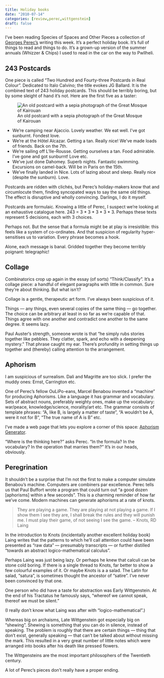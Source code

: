 ```yaml
---
title: Holiday books
date: "2010-07-14"
categories: [review,perec,wittgenstein]
draft: false
---
```


I’ve been reading Species of Spaces and Other Pieces a collection of
[Georges Perec's](http://en.wikipedia.org/wiki/Georges_Perec) writing this week. It’s a
perfect holiday book. It’s full of things to read and things to do. It’s a
grown-up version of the summer annuals (Whizzer & Chips) I used to read in the
car on the way to Pwllheli.

## 243 Postcards

One piece is called “Two Hundred and Fourty-three Postcards in Real Colour”.
Dedicated to Italo Calvino; the title evokes JG Ballard. It is the combined text
of 243 holiday postcards. This should be terribly boring, but by some sleight of
hand it’s not. Here are the first five as a taster:

![An old postcard with a sepia photograph of the Great Mosque of Kairouan](great-mosque-of-kairouan-postcard.png)

- We’re camping near Ajaccio. Lovely weather. We eat well. I’ve got sunburnt. Fondest love.
- We’re at the Hôtel Alcazar. Getting a tan. Really nice! We’ve made loads of friends. Back on the 7th.
- We’re sailing off L’Ile-Rousse. Getting ourselves a tan. Food admirable. I’ve gone and got sunburnt! Love etc.
- We’ve just done Dahomey. Superb nights. Fantastic swimming. Excursions on camel-back. Will be in Paris on the 15th.
- We’ve finally landed in Nice. Lots of lazing about and sleep. Really nice (despite the sunburn). Love.

Postcards are ridden with clichés, but Perec’s holiday-makers know that and
circumlocute them, finding syncopated ways to say the same old things. The
effect is disruptive and wholly convincing. Darlings, I do it myself.

Postcards are formulaic. Knowing a little of Perec, I suspect we’re looking at
an exhaustive catalogue here. 243 = 3 * 3 * 3 * 3 * 3. Perhaps these texts
represent 5 decisions, each with 3 choices.

Perhaps not. But the sense that a formula might be at play is irresistible: this
feels like a system of co-ordinates. And that suspicion of regularity
hyper-sensitises us to variation. Every phrase becomes a hook.

Alone, each message is banal. Gridded together they become terribly poignant: telegraphic!

## Collage

Combinatorics crop up again in the essay (of sorts) “Think/Classify”. It’s a
collage piece: a handful of elegant paragraphs with little in common. Sure
they’re about thinking. But what isn’t?

Collage is a gentle, therapeutic art form. I’ve always been suspicious of it.

Things — any things, even several copies of the same thing — go together. The
choice can be arbitrary at least in so far as we’re capable of that. Things
agree with one another and contradict one another to the same degree. It seems
lazy.

Paul Auster‘s strength, someone wrote is that “he simply rubs stories together
like pebbles. They clatter, spark, and echo with a deepening mystery.” That
phrase caught my ear. There’s profundity in setting things up together and
(thereby) calling attention to the arrangement.

## Aphorism

I am suspicious of surrealism. Dali and Magritte are too slick. I prefer the
muddy ones: Ernst, Carrington etc.

One of Perec’s fellow OuLiPo-eans, Marcel Benabou invented a “machine” for
producing Aphorisms. Like a language it has grammar and vocabulary. Sets of
abstract nouns, preferably weighty ones, make up the vocabulary: war/peace,
knowledge/science, morality/art etc. The grammar consists of template phrases:
“A, like B, is largely a matter of taste”, “A wouldn’t be A, were it not for B”,
“The true name of A is B” etc.

I’ve made a web page that lets you explore a corner of this space:
[Aphorism Generator](http://www.joehalliwell.com/aphorisms.html).

“Where is the thinking here?” asks Perec. “In the formula? In the vocabulary? In
the operation that marries them?” It’s in our heads, obviously.

## Peregrination

It shouldn’t be a surprise that I’m not the first to make a
computer simulate Benabou’s machine. Computers are combiners par excellence.
Perec tells us that Paul Buffort wrote a program that could turn out “a good
dozen [aphorisms] within a few seconds”. This is a charming reminder of how far
we’ve come. Modern machines can generate aphorisms at a rate of knots.

> They are playing a game. They are playing at
> not playing a game. If I show them I see they are, I
> shall break the rules and they will punish me.
> I must play their game, of not seeing I see the game.
> -- Knots, RD Laing

In the introduction to Knots (incidentally another excellent holiday book) Laing
writes that the patterns to which he’ll call attention could have been presented
as “raw data” — presumably transcripts — or further distilled “towards an
abstract logico-mathematical calculus”.

Perhaps Laing was just being lazy. Or perhaps he knew that calculi can be stone
cold boring. If there is a single thread to Knots, far better to show a few
colourful examples of it. Or maybe Knots is a a salad. The Latin for salad,
“satura”, is sometimes thought the ancestor of “satire”. I’ve never been
convinced by that one.

One person who did have a taste for abstraction was Early Wittgenstein. At the
end of his Tractatus he famously says, “whereof we cannot speak, thereof we must
be silent.”

(I really don’t know what Laing was after with “logico-mathematical”.)

Whereas big on archaisms, Late Wittgenstein got especially big on “shewing”.
Shewing is something that you can do in silence, instead of speaking. The
problem is roughly that there are certain things — thing that don’t exist,
generally speaking — that can’t be talked about without missing the mark. This
resulted in a very great number of little notes which were arranged into books
after his death like pressed flowers.

The Wittgensteins are the most important philosophers of the Twentieth century.

A lot of Perec’s pieces don’t really have a proper ending.
